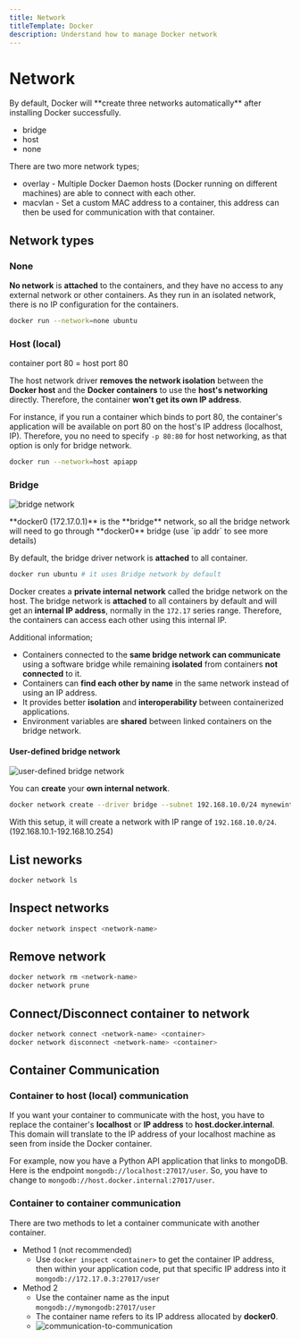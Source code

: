 ```yaml
---
title: Network
titleTemplate: Docker
description: Understand how to manage Docker network
---
```



# Network

<Callout type="info" emoji="ℹ️">
  <div>
    By default, Docker will **create three networks automatically** after
    installing Docker successfully.
    <ul className="list-disc pl-9">
      <li>bridge</li>
      <li>host</li>
      <li>none</li>
    </ul>
  </div>
  <div>
    There are two more network types;
    <ul className="list-disc pl-9">
      <li>
        overlay - Multiple Docker Daemon hosts (Docker running on different
        machines) are able to connect with each other.
      </li>
      <li>
        macvlan - Set a custom MAC address to a container, this address can then
        be used for communication with that container.
      </li>
    </ul>
  </div>
</Callout>

## Network types

### None

**No network** is **attached** to the containers, and they have no access to any external network or other containers. As they run in an isolated network, there is no IP configuration for the containers.

```bash
docker run --network=none ubuntu
```

### Host (local)

<Callout type="info" emoji="ℹ️">
  container port 80 = host port 80
</Callout>

The host network driver **removes the network isolation** between the **Docker host** and the **Docker containers** to use the **host's networking** directly. Therefore, the container **won't get its own IP address**.

For instance, if you run a container which binds to port 80, the container's application will be available on port 80 on the host's IP address (localhost, IP). Therefore, you no need to specify `-p 80:80` for host networking, as that option is only for bridge network.

```bash
docker run --network=host apiapp
```

### Bridge

![bridge network](/docs/docker/bridge.gif)

<Callout type="info" emoji="ℹ️">
  **docker0 (172.17.0.1)** is the **bridge** network, so all the bridge network
  will need to go through **docker0** bridge (use `ip addr` to see more details)
</Callout>

By default, the bridge driver network is **attached** to all container.

```bash
docker run ubuntu # it uses Bridge network by default
```

Docker creates a **private internal network** called the bridge network on the host. The bridge network is **attached** to all containers by default and will get an **internal IP address**, normally in the `172.17` series range. Therefore, the containers can access each other using this internal IP.

Additional information;

- Containers connected to the **same bridge network can communicate** using a software bridge while remaining **isolated** from containers **not connected** to it.
- Containers can **find each other by name** in the same network instead of using an IP address.
- It provides better **isolation** and **interoperability** between containerized applications.
- Environment variables are **shared** between linked containers on the bridge network.

#### User-defined bridge network

![user-defined bridge network](/docs/docker/new-network.gif)

You can **create** your **own internal network**.

```bash
docker network create --driver bridge --subnet 192.168.10.0/24 mynewinternalnetwork
```

With this setup, it will create a network with IP range of `192.168.10.0/24`. (192.168.10.1-192.168.10.254)

## List neworks

```bash
docker network ls
```

## Inspect networks

```bash
docker network inspect <network-name>
```

## Remove network

```bash
docker network rm <network-name>
docker network prune
```

## Connect/Disconnect container to network

```bash
docker network connect <network-name> <container>
docker network disconnect <network-name> <container>
```

## Container Communication

### Container to host (local) communication

If you want your container to communicate with the host, you have to replace the container's **localhost** or **IP address** to **host.docker.internal**. This domain will translate to the IP address of your localhost machine as seen from inside the Docker container.

For example, now you have a Python API application that links to mongoDB. Here is the endpoint `mongodb://localhost:27017/user`. So, you have to change to `mongodb://host.docker.internal:27017/user`.

### Container to container communication

There are two methods to let a container communicate with another container.

- Method 1 (not recommended)
  - Use `docker inspect <container>` to get the container IP address, then within your application code, put that specific IP address into it `mongodb://172.17.0.3:27017/user`
- Method 2
  - Use the container name as the input `mongodb://mymongodb:27017/user`
  - The container name refers to its IP address allocated by **docker0**.
  - ![communication-to-communication](/docs/docker/communication-to-communication.gif)

<Comments />
